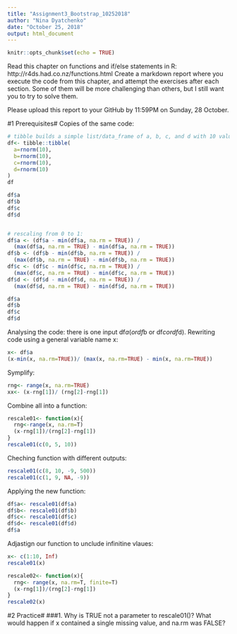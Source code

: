 ```yaml
---
title: "Assignment3_Bootstrap_10252018"
author: "Nina Dyatchenko"
date: "October 25, 2018"
output: html_document
---
```


```r
knitr::opts_chunk$set(echo = TRUE)
```

Read this chapter on functions and if/else statements in R:
http://r4ds.had.co.nz/functions.html
Create a markdown report where you execute the code from this chapter, and attempt the exercises after each section. Some of them will be more challenging than others, but I still want you to try to solve them.

Please upload this report to your GitHub by 11:59PM on Sunday, 28 October.

#1 Prerequisites#
Copies of the same code:
```r
# tibble builds a simple list/data_frame of a, b, c, and d with 10 values from a normal distribution:
df<- tibble::tibble(
  a=rnorm(10),
  b=rnorm(10),
  c=rnorm(10),
  d=rnorm(10)
)
df

df$a
df$b
df$c
df$d


# rescaling from 0 to 1:
df$a <- (df$a - min(df$a, na.rm = TRUE)) / 
  (max(df$a, na.rm = TRUE) - min(df$a, na.rm = TRUE))
df$b <- (df$b - min(df$b, na.rm = TRUE)) / 
  (max(df$b, na.rm = TRUE) - min(df$b, na.rm = TRUE)) 
df$c <- (df$c - min(df$c, na.rm = TRUE)) / 
  (max(df$c, na.rm = TRUE) - min(df$c, na.rm = TRUE))
df$d <- (df$d - min(df$d, na.rm = TRUE)) / 
  (max(df$d, na.rm = TRUE) - min(df$d, na.rm = TRUE))

df$a
df$b
df$c
df$d
```
Analysing the code: there is one input df$a (or df$b or df$c or df$d).
Rewriting code using a general variable name x:
```r
x<- df$a
(x-min(x, na.rm=TRUE))/ (max(x, na.rm=TRUE) - min(x, na.rm=TRUE))
```
Symplify:
```r
rng<- range(x, na.rm=TRUE)
xx<- (x-rng[1])/ (rng[2]-rng[1])
```
Combine all into a function:
```r
rescale01<- function(x){
  rng<-range(x, na.rm=T)
  (x-rng[1])/(rng[2]-rng[1])
}
rescale01(c(0, 5, 10))
```
Cheching function with different outputs:
```r
rescale01(c(8, 10, -9, 500))
rescale01(c(1, 9, NA, -9))
```
Applying the new function:
```r
df$a<- rescale01(df$a)
df$b<- rescale01(df$b)
df$c<- rescale01(df$c)
df$d<- rescale01(df$d)
df$a
```
Adjastign our function to unclude infinitine vlaues:
```r
x<- c(1:10, Inf)
rescale01(x)

rescale02<- function(x){
  rng<- range(x, na.rm=T, finite=T)
  (x-rng[1])/(rng[2]-rng[1])
}
rescale02(x)
```

#2 Practice#
###1. Why is TRUE not a parameter to rescale01()? What would happen if x contained a single missing value, and na.rm was FALSE?

